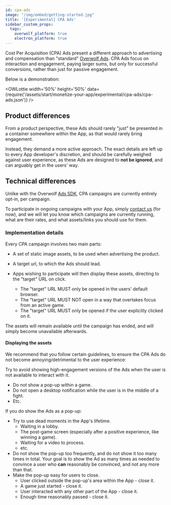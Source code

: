 ```yaml
---
id: cpa-ads
image: "/img/embed/getting-started.jpg"
title: '[Experimental] CPA Ads'
sidebar_custom_props:
  tags:
    overwolf_platform: true
    electron_platform: true
---
```


Cost Per Acquisition (CPA) Ads present a different approach to advertising and compensation than
"standard" [Overwolf Ads](/start/monetize-your-app/advertising). CPA Ads focus on interaction and engagement,
paying larger sums, but only for successful conversions, rather than just for passive engagement.

Below is a demonstration:

<OWLottie width='50%' height='50%' data={require('/assets/start/monetize-your-app/experimental/cpa-ads/cpa-ads.json')} />

## Product differences

From a product perspective, these Ads should rarely "just" be presented
in a container somewhere within the App, as that would rarely bring engagement.

Instead, they demand a more active approach. The exact details are left up to every App developer's discretion,
and should be carefully weighed against user experience, as these Ads are designed to **not be ignored**, and can arguably
get in the users' way.


## Technical differences

Unlike with the Overwolf [Ads SDK](/start/monetize-your-app/advertising/ads-sdk), CPA campaigns are currently entirely opt-in,
per campaign.

To participate in ongoing campaigns with your App, simply [contact us](/support/contact-us) (for now), and we will let you know
which campaigns are currently running, what are their rates, and what assets/links you should use for them.


### Implementation details

Every CPA campaign involves two main parts:
- A set of static image assets, to be used when advertising the product.
- A target url, to which the Ads should lead.

- Apps wishing to participate will then display these assets, directing to the "target" URL on click.
  - The "target" URL MUST only be opened in the users' default browser.
  - The "target" URL MUST NOT open in a way that overtakes focus from an active game.
  - The "target" URL MUST only be opened if the user explicitly clicked on it.

The assets will remain available until the campaign has ended, and will simply become unavailable afterwards.

#### Displaying the assets

We recommend that you follow certain guidelines, to ensure the CPA Ads do not become annoying/detrimental to the user experience:

Try to avoid showing high-engagement versions of the Ads when the user is not available to interact with it.
- Do not show a pop-up within a game.
- Do not open a desktop notification while the user is in the middle of a fight.
- Etc.

If you do show the Ads as a pop-up:
- Try to use dead moments in the App's lifetime.
  - Waiting in a lobby.
  - The post-game screen (especially after a positive experience, like winning a game).
  - Waiting for a video to process.
  - etc.
- Do not show the pop-up too frequently, and do not show it too many times in total.
Your goal is to show the Ad as many times as needed to convince a user who **can** reasonably be convinced, and not any more than that.
- Make the pop-up easy for users to close.
  - User clicked outside the pop-up's area within the App - close it.
  - A game just started - close it.
  - User interacted with any other part of the App - close it.
  - Enough time reasonably passed - close it.